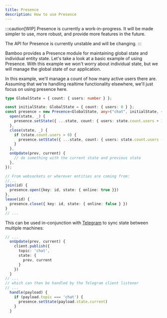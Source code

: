 ```yaml
---
title: Presence
description: How to use Presence
---
```


:::caution[WIP]
Presence is currently a work-in-progress. It will be made simpler to use, more robust, and provide more features in the future.

The API for Presence is currently unstable and will be changing.
:::

Bamboo provides a Presence module for maintaining global state and individual entity state. Let's take a look at a basic example of using Presence. With this example we won't worry about individual state, but we will manage the global state of our application.

In this example, we'll manage a count of how many active users there are. Assuming that we're handling realtime functionality elsewhere, we'll just focus on using presence here.

```ts
type GlobalState = { count: { users: number } };

const initialState: GlobalState = { count: { users: 0 } };
const presence = new Presence<GlobalState, any>("chat", initialState, {
  open(state, _) {
    presence.setState({ ...state, count: { users: state.count.users + 1 } });
  },
  close(state, _) {
    if (state.count.users > 0) {
      presence.setState({ ...state, count: { users: state.count.users - 1 } });
    }
  },
  onUpdate(prev, current) {
    // do something with the current state and previous state
  },
});

// From websockets or wherever entities are coming from:
//...
join(id) {
  presence.open({key: id, state: { online: true }})
},
leave(id) {
  presence.close({ key: id, state: { online: false } })
}
// ...
```

This can be used in-conjunction with [Telegram](/features/telegram) to sync state between multiple machines:

```ts
// ...
  onUpdate(prev, current) {
    client.publish({
      topic: 'chat',
      state: {
        prev, current
      }
    })
  }
// ...
// which can then be handled by the Telegram client listener
// ...
  handle(payload) {
    if (payload.topic === 'chat') {
      presence.setState(payload.state.current)
    }
  }
```
